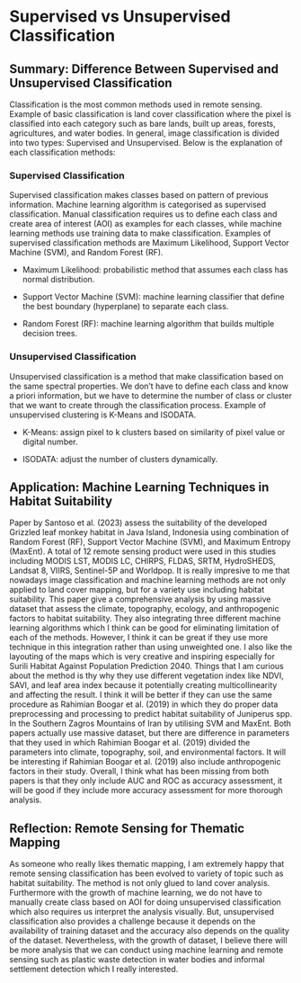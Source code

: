 # Supervised vs Unsupervised Classification

## Summary: Difference Between Supervised and Unsupervised Classification

Classification is the most common methods used in remote sensing. Example of basic classification is land cover classification where the pixel is classified into each category such as bare lands, built up areas, forests, agricultures, and water bodies. In general, image classification is divided into two types: Supervised and Unsupervised. Below is the explanation of each classification methods:

### Supervised Classification

Supervised classification makes classes based on pattern of previous information. Machine learning algorithm is categorised as supervised classification. Manual classification requires us to define each class and create area of interest (AOI) as examples for each classes, while machine learning methods use training data to make classification. Examples of supervised classification methods are Maximum Likelihood, Support Vector Machine (SVM), and Random Forest (RF).

-   Maximum Likelihood: probabilistic method that assumes each class has normal distribution.

-   Support Vector Machine (SVM): machine learning classifier that define the best boundary (hyperplane) to separate each class.

-   Random Forest (RF): machine learning algorithm that builds multiple decision trees.

### Unsupervised Classification

Unsupervised classification is a method that make classification based on the same spectral properties. We don't have to define each class and know a priori information, but we have to determine the number of class or cluster that we want to create through the classification process. Example of unsupervised clustering is K-Means and ISODATA.

-   K-Means: assign pixel to k clusters based on similarity of pixel value or digital number.

-   ISODATA: adjust the number of clusters dynamically.

## Application: Machine Learning Techniques in Habitat Suitability

Paper by Santoso et al. (2023) assess the suitability of the developed Grizzled leaf monkey habitat in Java Island, Indonesia using combination of Random Forest (RF), Support Vector Machine (SVM), and Maximum Entropy (MaxEnt). A total of 12 remote sensing product were used in this studies including MODIS LST, MODIS LC, CHIRPS, FLDAS, SRTM, HydroSHEDS, Landsat 8, VIIRS, Sentinel-5P and Worldpop. It is really impresive to me that nowadays image classification and machine learning methods are not only applied to land cover mapping, but for a variety use including habitat suitability. This paper give a comprehensive analysis by using massive dataset that assess the climate, topography, ecology, and anthropogenic factors to habitat suitability. They also integrating three different machine learning algorithms which I think can be good for eliminating limitation of each of the methods. However, I think it can be great if they use more technique in this integration rather than using unweighted one. I also like the layouting of the maps which is very creative and inspiring especially for Surili Habitat Against Population Prediction 2040. Things that I am curious about the method is thy why they use different vegetation index like NDVI, SAVI, and leaf area index because it potentially creating multicollinearity and affecting the result. I think it will be better if they can use the same procedure as Rahimian Boogar et al. (2019) in which they do proper data preprocessing and processing to predict habitat suitability of Juniperus spp. In the Southern Zagros Mountains of Iran by utilising SVM and MaxEnt. Both papers actually use massive dataset, but there are difference in parameters that they used in which Rahimian Boogar et al. (2019) divided the parameters into climate, topography, soil, and environmental factors. It will be interesting if Rahimian Boogar et al. (2019) also include anthropogenic factors in their study. Overall, I think what has been missing from both papers is that they only include AUC and ROC as accuracy assessment, it will be good if they include more accuracy assessment for more thorough analysis.

## Reflection: Remote Sensing for Thematic Mapping

As someone who really likes thematic mapping, I am extremely happy that remote sensing classification has been evolved to variety of topic such as habitat suitability. The method is not only glued to land cover analysis. Furthermore with the growth of machine learning, we do not have to manually create class based on AOI for doing unsupervised classification which also requires us interpret the analysis visually. But, unsupervised classification also provides a challenge because it depends on the availability of training dataset and the accuracy also depends on the quality of the dataset. Nevertheless, with the growth of dataset, I believe there will be more analysis that we can conduct using machine learning and remote sensing such as plastic waste detection in water bodies and informal settlement detection which I really interested.
